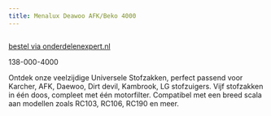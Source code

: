 ```yaml
---
title: Menalux Deawoo AFK/Beko 4000
---
```



<Image src={imageProduct} width={imageProduct.width} alt="" />

[bestel via onderdelenexpert.nl](https://www.onderdelenexpert.nl/menalux-stofzak-deawoo-afk-beko-1215-4000)

138-000-4000

Ontdek onze veelzijdige Universele Stofzakken, perfect passend voor Karcher, AFK, Daewoo, Dirt devil, Kambrook, LG stofzuigers. Vijf stofzakken in één doos, compleet met één motorfilter. Compatibel met een breed scala aan modellen zoals RC103, RC106, RC190 en meer.
